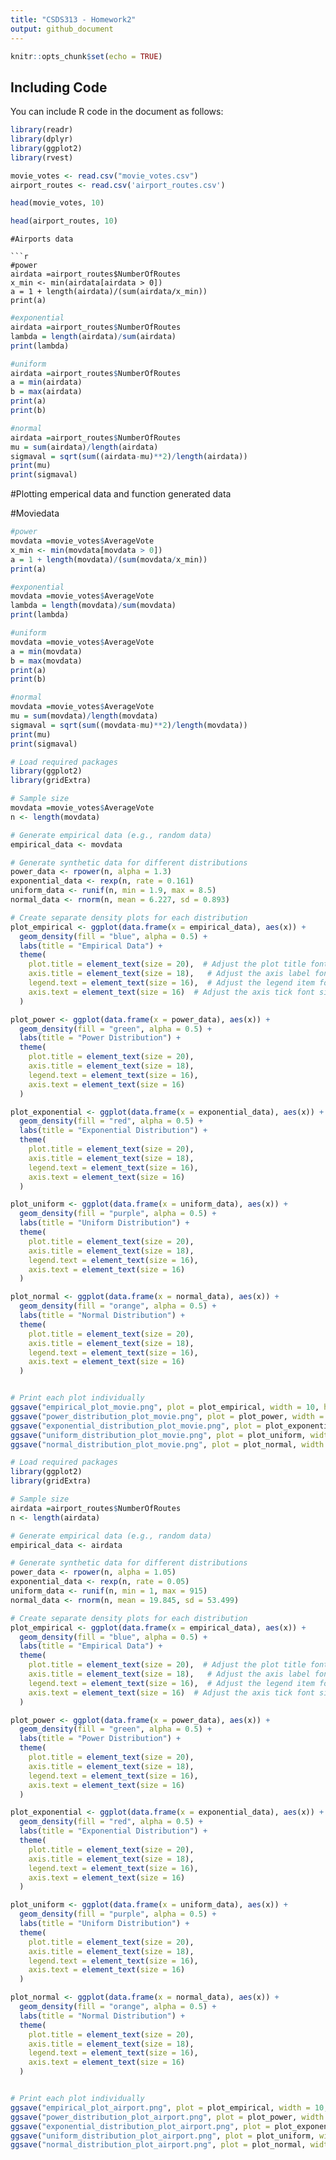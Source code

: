 ```yaml
---
title: "CSDS313 - Homework2"
output: github_document
---
```


```r
knitr::opts_chunk$set(echo = TRUE)
```

## Including Code
You can include R code in the document as follows:

```r
library(readr)
library(dplyr)
library(ggplot2)
library(rvest)
```
```r
movie_votes <- read.csv("movie_votes.csv")
airport_routes <- read.csv('airport_routes.csv')
```
```r
head(movie_votes, 10)
```
```r
head(airport_routes, 10)
```
```
#Airports data 

```r
#power 
airdata =airport_routes$NumberOfRoutes
x_min <- min(airdata[airdata > 0]) 
a = 1 + length(airdata)/(sum(airdata/x_min))
print(a)
```

```r
#exponential 
airdata =airport_routes$NumberOfRoutes
lambda = length(airdata)/sum(airdata)
print(lambda)
```
 
```r
#uniform 
airdata =airport_routes$NumberOfRoutes
a = min(airdata)
b = max(airdata)
print(a)
print(b)
```

```r
#normal 
airdata =airport_routes$NumberOfRoutes
mu = sum(airdata)/length(airdata)
sigmaval = sqrt(sum((airdata-mu)**2)/length(airdata))
print(mu)
print(sigmaval)
```

#Plotting emperical data and function generated data 

#Moviedata 
```r
#power 
movdata =movie_votes$AverageVote
x_min <- min(movdata[movdata > 0]) 
a = 1 + length(movdata)/(sum(movdata/x_min))
print(a)
```

```r
#exponential 
movdata =movie_votes$AverageVote
lambda = length(movdata)/sum(movdata)
print(lambda)
```

```r
#uniform 
movdata =movie_votes$AverageVote
a = min(movdata)
b = max(movdata)
print(a)
print(b)
```

```r
#normal 
movdata =movie_votes$AverageVote
mu = sum(movdata)/length(movdata)
sigmaval = sqrt(sum((movdata-mu)**2)/length(movdata))
print(mu)
print(sigmaval)
```

```r
# Load required packages
library(ggplot2)
library(gridExtra)

# Sample size
movdata =movie_votes$AverageVote
n <- length(movdata)

# Generate empirical data (e.g., random data)
empirical_data <- movdata

# Generate synthetic data for different distributions
power_data <- rpower(n, alpha = 1.3)
exponential_data <- rexp(n, rate = 0.161)
uniform_data <- runif(n, min = 1.9, max = 8.5)
normal_data <- rnorm(n, mean = 6.227, sd = 0.893)

# Create separate density plots for each distribution
plot_empirical <- ggplot(data.frame(x = empirical_data), aes(x)) +
  geom_density(fill = "blue", alpha = 0.5) +
  labs(title = "Empirical Data") +
  theme(
    plot.title = element_text(size = 20),  # Adjust the plot title font size
    axis.title = element_text(size = 18),   # Adjust the axis label font size
    legend.text = element_text(size = 16),  # Adjust the legend item font size
    axis.text = element_text(size = 16)  # Adjust the axis tick font size
  )

plot_power <- ggplot(data.frame(x = power_data), aes(x)) +
  geom_density(fill = "green", alpha = 0.5) +
  labs(title = "Power Distribution") +
  theme(
    plot.title = element_text(size = 20),
    axis.title = element_text(size = 18),
    legend.text = element_text(size = 16),
    axis.text = element_text(size = 16)
  )

plot_exponential <- ggplot(data.frame(x = exponential_data), aes(x)) +
  geom_density(fill = "red", alpha = 0.5) +
  labs(title = "Exponential Distribution") +
  theme(
    plot.title = element_text(size = 20),
    axis.title = element_text(size = 18),
    legend.text = element_text(size = 16),
    axis.text = element_text(size = 16)
  )

plot_uniform <- ggplot(data.frame(x = uniform_data), aes(x)) +
  geom_density(fill = "purple", alpha = 0.5) +
  labs(title = "Uniform Distribution") +
  theme(
    plot.title = element_text(size = 20),
    axis.title = element_text(size = 18),
    legend.text = element_text(size = 16),
    axis.text = element_text(size = 16)
  )

plot_normal <- ggplot(data.frame(x = normal_data), aes(x)) +
  geom_density(fill = "orange", alpha = 0.5) +
  labs(title = "Normal Distribution") +
  theme(
    plot.title = element_text(size = 20),
    axis.title = element_text(size = 18),
    legend.text = element_text(size = 16),
    axis.text = element_text(size = 16)
  )


# Print each plot individually
ggsave("empirical_plot_movie.png", plot = plot_empirical, width = 10, height = 8, dpi = 300)
ggsave("power_distribution_plot_movie.png", plot = plot_power, width = 10, height = 8, dpi = 300)
ggsave("exponential_distribution_plot_movie.png", plot = plot_exponential, width = 10, height = 8, dpi = 300)
ggsave("uniform_distribution_plot_movie.png", plot = plot_uniform, width = 10, height = 8, dpi = 300)
ggsave("normal_distribution_plot_movie.png", plot = plot_normal, width = 10, height = 8, dpi = 300)
```

```r
# Load required packages
library(ggplot2)
library(gridExtra)

# Sample size
airdata =airport_routes$NumberOfRoutes
n <- length(airdata)

# Generate empirical data (e.g., random data)
empirical_data <- airdata

# Generate synthetic data for different distributions
power_data <- rpower(n, alpha = 1.05)
exponential_data <- rexp(n, rate = 0.05)
uniform_data <- runif(n, min = 1, max = 915)
normal_data <- rnorm(n, mean = 19.845, sd = 53.499)

# Create separate density plots for each distribution
plot_empirical <- ggplot(data.frame(x = empirical_data), aes(x)) +
  geom_density(fill = "blue", alpha = 0.5) +
  labs(title = "Empirical Data") +
  theme(
    plot.title = element_text(size = 20),  # Adjust the plot title font size
    axis.title = element_text(size = 18),   # Adjust the axis label font size
    legend.text = element_text(size = 16),  # Adjust the legend item font size
    axis.text = element_text(size = 16)  # Adjust the axis tick font size
  )

plot_power <- ggplot(data.frame(x = power_data), aes(x)) +
  geom_density(fill = "green", alpha = 0.5) +
  labs(title = "Power Distribution") +
  theme(
    plot.title = element_text(size = 20),
    axis.title = element_text(size = 18),
    legend.text = element_text(size = 16),
    axis.text = element_text(size = 16)
  )

plot_exponential <- ggplot(data.frame(x = exponential_data), aes(x)) +
  geom_density(fill = "red", alpha = 0.5) +
  labs(title = "Exponential Distribution") +
  theme(
    plot.title = element_text(size = 20),
    axis.title = element_text(size = 18),
    legend.text = element_text(size = 16),
    axis.text = element_text(size = 16)
  )

plot_uniform <- ggplot(data.frame(x = uniform_data), aes(x)) +
  geom_density(fill = "purple", alpha = 0.5) +
  labs(title = "Uniform Distribution") +
  theme(
    plot.title = element_text(size = 20),
    axis.title = element_text(size = 18),
    legend.text = element_text(size = 16),
    axis.text = element_text(size = 16)
  )

plot_normal <- ggplot(data.frame(x = normal_data), aes(x)) +
  geom_density(fill = "orange", alpha = 0.5) +
  labs(title = "Normal Distribution") +
  theme(
    plot.title = element_text(size = 20),
    axis.title = element_text(size = 18),
    legend.text = element_text(size = 16),
    axis.text = element_text(size = 16)
  )


# Print each plot individually
ggsave("empirical_plot_airport.png", plot = plot_empirical, width = 10, height = 8, dpi = 300)
ggsave("power_distribution_plot_airport.png", plot = plot_power, width = 10, height = 8, dpi = 300)
ggsave("exponential_distribution_plot_airport.png", plot = plot_exponential, width = 10, height = 8, dpi = 300)
ggsave("uniform_distribution_plot_airport.png", plot = plot_uniform, width = 10, height = 8, dpi = 300)
ggsave("normal_distribution_plot_airport.png", plot = plot_normal, width = 10, height = 8, dpi = 300)
```
